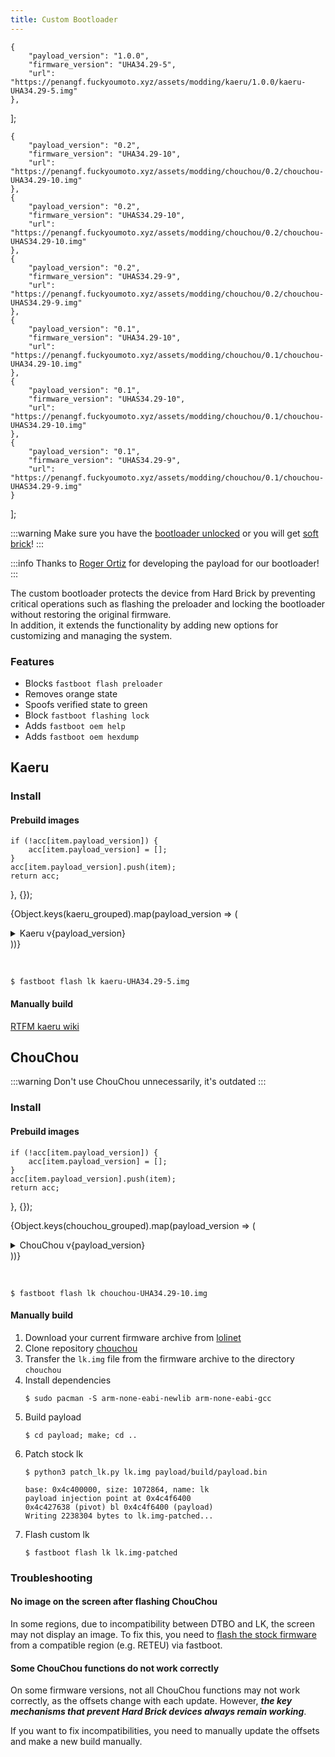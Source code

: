 ```yaml
---
title: Custom Bootloader
---
```


    {
        "payload_version": "1.0.0",
        "firmware_version": "UHA34.29-5",
        "url": "https://penangf.fuckyoumoto.xyz/assets/modding/kaeru/1.0.0/kaeru-UHA34.29-5.img"
    },
];

    {
        "payload_version": "0.2",
        "firmware_version": "UHA34.29-10",
        "url": "https://penangf.fuckyoumoto.xyz/assets/modding/chouchou/0.2/chouchou-UHA34.29-10.img"
    },
    {
        "payload_version": "0.2",
        "firmware_version": "UHAS34.29-10",
        "url": "https://penangf.fuckyoumoto.xyz/assets/modding/chouchou/0.2/chouchou-UHAS34.29-10.img"
    },
    {
        "payload_version": "0.2",
        "firmware_version": "UHAS34.29-9",
        "url": "https://penangf.fuckyoumoto.xyz/assets/modding/chouchou/0.2/chouchou-UHAS34.29-9.img"
    },
    {
        "payload_version": "0.1",
        "firmware_version": "UHA34.29-10",
        "url": "https://penangf.fuckyoumoto.xyz/assets/modding/chouchou/0.1/chouchou-UHA34.29-10.img"
    },
    {
        "payload_version": "0.1",
        "firmware_version": "UHAS34.29-10",
        "url": "https://penangf.fuckyoumoto.xyz/assets/modding/chouchou/0.1/chouchou-UHAS34.29-10.img"
    },
    {
        "payload_version": "0.1",
        "firmware_version": "UHAS34.29-9",
        "url": "https://penangf.fuckyoumoto.xyz/assets/modding/chouchou/0.1/chouchou-UHAS34.29-9.img"
    }
];

:::warning
Make sure you have the [bootloader unlocked](../dev/bootloader.md) or you will get [soft brick](../info/softbrick.md)!
:::

:::info
Thanks to [Roger Ortiz](https://github.com/R0rt1z2) for developing the payload for our bootloader!
:::

The custom bootloader protects the device from Hard Brick by preventing critical operations such as flashing the preloader and locking the bootloader without restoring the original firmware.<br />
In addition, it extends the functionality by adding new options for customizing and managing the system.

### Features
- Blocks ```fastboot flash preloader```
- Removes orange state
- Spoofs verified state to green
- Block ```fastboot flashing lock```
- Adds ```fastboot oem help```
- Adds ```fastboot oem hexdump```

## Kaeru

### Install
#### Prebuild images
    if (!acc[item.payload_version]) {
        acc[item.payload_version] = [];
    }
    acc[item.payload_version].push(item);
    return acc;
}, {});

{Object.keys(kaeru_grouped).map(payload_version => (
    <details key={payload_version} className="custom-details">
        <summary>Kaeru v{payload_version}</summary>
        <ul>
            {kaeru_grouped[payload_version].map(item => (
            <a href={item.url}><li key={item.firmware_version}>{item.firmware_version}</li></a>
            ))}
        </ul>
    </details>
))}

<br />

```shell
$ fastboot flash lk kaeru-UHA34.29-5.img
```

#### Manually build
[RTFM kaeru wiki](https://github.com/R0rt1z2/kaeru/wiki/Porting-kaeru-to-a-new-device)

## ChouChou
:::warning
Don't use ChouChou unnecessarily, it's outdated
:::

### Install
#### Prebuild images

    if (!acc[item.payload_version]) {
        acc[item.payload_version] = [];
    }
    acc[item.payload_version].push(item);
    return acc;
}, {});

{Object.keys(chouchou_grouped).map(payload_version => (
    <details key={payload_version} className="custom-details">
        <summary>ChouChou v{payload_version}</summary>
        <ul>
            {chouchou_grouped[payload_version].map(item => (
                <a href={item.url}><li key={item.firmware_version}>{item.firmware_version}</li></a>
            ))}
        </ul>
    </details>
))}

<br />

```shell
$ fastboot flash lk chouchou-UHA34.29-10.img
```

#### Manually build
1. Download your current firmware archive from [lolinet](https://mirrors.lolinet.com/firmware/lenomola/2023/penangf/official/)
2. Clone repository [chouchou](https://github.com/R0rt1z2/chouchou)
3. Transfer the ```lk.img``` file from the firmware archive to the directory ```chouchou```
4. Install dependencies
    ```shell
    $ sudo pacman -S arm-none-eabi-newlib arm-none-eabi-gcc
    ```
5. Build payload
    ```shell
    $ cd payload; make; cd ..
    ```
6. Patch stock lk
    ```shell
    $ python3 patch_lk.py lk.img payload/build/payload.bin
   
    base: 0x4c400000, size: 1072864, name: lk
    payload injection point at 0x4c4f6400
    0x4c427638 (pivot) bl 0x4c4f6400 (payload)
    Writing 2238304 bytes to lk.img-patched...
    ```
7. Flash custom lk
    ```shell
    $ fastboot flash lk lk.img-patched
    ```

### Troubleshooting
#### No image on the screen after flashing ChouChou
In some regions, due to incompatibility between DTBO and LK, the screen may not display an image.
To fix this, you need to [flash the stock firmware](../info/flash_stock.md) from a compatible region (e.g. RETEU) via fastboot.

#### Some ChouChou functions do not work correctly
On some firmware versions, not all ChouChou functions may not work correctly, as the offsets change with each update.
However, ***the key mechanisms that prevent Hard Brick devices always remain working***.

If you want to fix incompatibilities, you need to manually update the offsets and make a new build manually.
